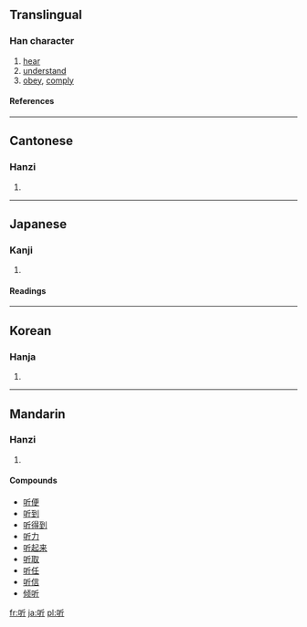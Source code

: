 {{see|聽}}

==Translingual==
===Han character===
{{Han char|rn=30|rad=口|as=04|sn=7|four=6202<sub>1</sub>|canj=口竹一中 (RHML)}}
# [[hear]]
# [[understand]]
# [[obey]], [[comply]]
====References====
{{Han ref|kx=0178.160|dkj=03352|dj=0396.020|hdz=10591.020|uh=542C|ud=21548|bh=A776|bd=42870}}
----

==Cantonese==
===Hanzi===
{{yue-hanzi|jyut=teng1|y=teng1}}
# {{defn|Cantonese}}
----
==Japanese==
===Kanji===
{{ja-kanji|grade=|rs=口04}}
# {{defn|Japanese}} 
====Readings====
{{ja-readings|on=[[きん]] (kin), [[ぎん]] (gin)|kun=[[わらう]] (warau), [[ポンド]] (pondo)}}
----
==Korean==
===Hanja===
{{ko-hanja|hangeul=[[은]]|rv=eun|mr=ŭn}}
# {{defn|Korean}}
----
==Mandarin==
===Hanzi===
{{cmn-hanzi|tra=聽|pin=[[tīng]] ([[ting1]])|wg=t'ing<sup>1</sup>}}
# {{defn|Mandarin}}

====Compounds====
*[[听便]]
*[[听到]]
*[[听得到]]
*[[听力]]
*[[听起来]]
*[[听取]]
*[[听任]]
*[[听信]]
*[[倾听]]

[[fr:听]]
[[ja:听]]
[[pl:听]]